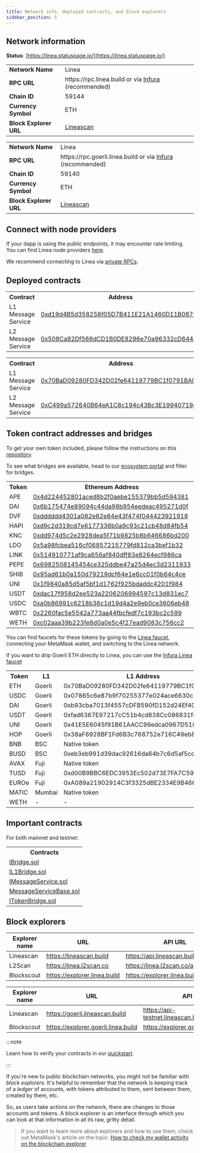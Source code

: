 ```yaml
---
title: Network info, deployed contracts, and block explorers
sidebar_position: 5
---
```



## Network information

**Status**: [https://linea.statuspage.io/](https://linea.statuspage.io/)

<Tabs groupId="Mainnet-Testnet" className="my-tabs">
  <TabItem 
  value="Mainnet" label="Mainnet" default>
<table>
    <tr>
        <td align="left"><b>Network Name</b></td>
        <td align="left">Linea</td>
    </tr>
    <tr>
        <td align="left"><b>RPC URL</b></td>
        <td align="left">https://rpc.linea.build or via <a href="https://support.linea.build/hc/en-us/articles/15752713253147">Infura</a> (recommended)</td>
    </tr>
    <tr>
        <td align="left"><b>Chain ID</b></td>
        <td align="left">59144</td>
    </tr>
    <tr>
        <td align="left"><b>Currency Symbol</b></td>
        <td align="left">ETH</td>
    </tr>
    <tr>
        <td align="left"><b>Block Explorer URL</b></td>
        <td align="left"> <a href="https://lineascan.build/">Lineascan</a>  </td>
    </tr>
</table>

  </TabItem>
  <TabItem value="Testnet" label="Testnet">
<table>
    <tr>
        <td align="left"><b>Network Name</b></td>
        <td align="left">Linea</td>
    </tr>
    <tr>
        <td align="left"><b>RPC URL</b></td>
        <td align="left">https://rpc.goerli.linea.build or via <a href="https://support.linea.build/hc/en-us/articles/15752713253147">Infura</a> (recommended)</td>
    </tr>
    <tr>
        <td align="left"><b>Chain ID</b></td>
        <td align="left">59140</td>
    </tr>
    <tr>
        <td align="left"><b>Currency Symbol</b></td>
        <td align="left">ETH</td>
    </tr>
    <tr>
        <td align="left"><b>Block Explorer URL</b></td>
        <td align="left"> <a href="https://goerli.lineascan.build">Lineascan</a> </td>
    </tr>
</table>
</TabItem> 
</Tabs>

## Connect with node providers

If your dapp is using the public endpoints, it may encounter rate limiting. You can find Linea node providers [here](../build-on-linea/tooling/node-providers.md).

We recommend connecting to Linea via [private RPCs](../build-on-linea/tooling/node-providers.md).

## Deployed contracts

<Tabs groupId="Mainnet-Testnet" className="my-tabs">
  <TabItem value="Mainnet" label="Mainnet" default>
      <table>
  <tr>
    <th>Contract</th>
    <th>Address</th>
  </tr>
  <tr>
    <td>L1 Message Service</td>
    <td><a href="https://etherscan.io/address/0xd19d4B5d358258f05D7B411E21A1460D11B0876F">0xd19d4B5d358258f05D7B411E21A1460D11B0876F</a></td>
  </tr>
  <tr>
    <td>L2 Message Service</td>
    <td><a href="https://lineascan.build/address/0x508Ca82Df566dCD1B0DE8296e70a96332cD644ec">0x508Ca82Df566dCD1B0DE8296e70a96332cD644ec</a></td>
  </tr>
</table>
  </TabItem>
  <TabItem value="Testnet" label="Testnet">
    <table>
  <tr>
    <th>Contract</th>
    <th>Address</th>
  </tr>
  <tr>
    <td>L1 Message Service</td>
    <td><a href="https://goerli.etherscan.io/address/0x70BaD09280FD342D02fe64119779BC1f0791BAC2">0x70BaD09280FD342D02fe64119779BC1f0791BAC2</a></td>
  </tr>
  <tr>
    <td>L2 Message Service</td>
    <td><a href="https://goerli.lineascan.build/address/0xC499a572640B64eA1C8c194c43Bc3E19940719dC">0xC499a572640B64eA1C8c194c43Bc3E19940719dC</a></td>
  </tr>
</table>
  </TabItem>
</Tabs>

## Token contract addresses and bridges

<Tabs groupId="Mainnet-Testnet" className="my-tabs">
  <TabItem value="Mainnet" label="Mainnet" default>
 

 To get your own token included, please follow the instructions on this [repository](https://github.com/Consensys/linea-token-list).


 To see what bridges are available, head to our [ecosystem portal](https://linea.build/apps) and filter for bridges.

 <table>
  <tr>
    <th>Token</th>
    <th>Ethereum Address</th>
    <th>Linea Address</th>
  </tr>
  <tr>
    <td>APE</td>
    <td><a href="https://etherscan.io/address/0x4d224452801aced8b2f0aebe155379bb5d594381">0x4d224452801aced8b2f0aebe155379bb5d594381</a></td>
    <td><a href="https://lineascan.build/address/0x6bAA318CF7C51C76e17ae1EbE9Bbff96AE017aCB">0x6bAA318CF7C51C76e17ae1EbE9Bbff96AE017aCB</a></td>
  </tr>
  <tr>
    <td>DAI</td>
<td><a href="https://etherscan.io/token/0x6b175474e89094c44da98b954eedeac495271d0f">0x6b175474e89094c44da98b954eedeac495271d0f</a></td>
    <td><a href="https://lineascan.build/address/0x4AF15ec2A0BD43Db75dd04E62FAA3B8EF36b00d5">0x4AF15ec2A0BD43Db75dd04E62FAA3B8EF36b00d5</a></td>
  </tr>
  <tr>
    <td>DVF</td>
<td><a href="https://etherscan.io/token/0xdddddd4301a082e62e84e43f474f044423921918">0xdddddd4301a082e62e84e43f474f044423921918</a></td>
    <td><a href="https://lineascan.build/address/0x1f031f8c523b339c7a831355879e3568fa3eb263">0x1f031f8c523b339c7a831355879e3568fa3eb263</a></td>
  </tr>
  <tr>
    <td>HAPI</td>
<td><a href="https://etherscan.io/token/0xd9c2d319cd7e6177336b0a9c93c21cb48d84fb54">0xd9c2d319cd7e6177336b0a9c93c21cb48d84fb54</a></td>
    <td><a href="https://lineascan.build/address/0x0e5F2ee8C29e7eBc14e45dA7FF90566d8c407dB7">0x0e5F2ee8C29e7eBc14e45dA7FF90566d8c407dB7</a></td>
  </tr>
  <tr>
    <td>KNC</td>
<td><a href="https://etherscan.io/token/0xdd974d5c2e2928dea5f71b9825b8b646686bd200">0xdd974d5c2e2928dea5f71b9825b8b646686bd200</a></td>
    <td><a href="https://lineascan.build/address/0x3b2F62d42DB19B30588648bf1c184865D4C3B1D6">0x3b2F62d42DB19B30588648bf1c184865D4C3B1D6</a></td>
  </tr>
  <tr>
    <td>LDO</td>
<td><a href="https://etherscan.io/token/0x5a98fcbea516cf06857215779fd812ca3bef1b32">0x5a98fcbea516cf06857215779fd812ca3bef1b32</a></td>
    <td><a href="https://lineascan.build/address/0x0e076AAFd86a71dCEAC65508DAF975425c9D0cB6">0x0e076AAFd86a71dCEAC65508DAF975425c9D0cB6</a></td>
  </tr>
  <tr>
    <td>LINK</td>
<td><a href="https://etherscan.io/token/0x514910771af9ca656af840dff83e8264ecf986ca">0x514910771af9ca656af840dff83e8264ecf986ca</a></td>
    <td><a href="https://lineascan.build/address/0x5B16228B94b68C7cE33AF2ACc5663eBdE4dCFA2d">0x5B16228B94b68C7cE33AF2ACc5663eBdE4dCFA2d</a></td>
  </tr>
  <tr>
    <td>PEPE</td>
<td><a href="https://etherscan.io/token/0x6982508145454ce325ddbe47a25d4ec3d2311933">0x6982508145454ce325ddbe47a25d4ec3d2311933</a></td>
    <td><a href="https://lineascan.build/address/0x7da14988E4f390C2E34ed41DF1814467D3aDe0c3">0x7da14988E4f390C2E34ed41DF1814467D3aDe0c3</a></td>
  </tr>
  <tr>
    <td>SHIB</td>
<td><a href="https://etherscan.io/token/0x95ad61b0a150d79219dcf64e1e6cc01f0b64c4ce">0x95ad61b0a150d79219dcf64e1e6cc01f0b64c4ce</a></td>
    <td><a href="https://lineascan.build/address/0x99AD925C1Dc14Ac7cc6ca1244eeF8043C74E99d5">0x99AD925C1Dc14Ac7cc6ca1244eeF8043C74E99d5</a></td>
  </tr>
  <tr>
    <td>UNI</td>
<td><a href="https://etherscan.io/token/0x1f9840a85d5af5bf1d1762f925bdaddc4201f984">0x1f9840a85d5af5bf1d1762f925bdaddc4201f984</a></td>
    <td><a href="https://lineascan.build/address/0x636B22bC471c955A8DB60f28D4795066a8201fa3">0x636B22bC471c955A8DB60f28D4795066a8201fa3</a></td>
  </tr>
  <tr>
    <td>USDT</td>
  <td><a href="https://etherscan.io/token/0xdac17f958d2ee523a2206206994597c13d831ec7">0xdac17f958d2ee523a2206206994597c13d831ec7</a></td>
    <td><a href="https://lineascan.build/address/0xA219439258ca9da29E9Cc4cE5596924745e12B93">0xA219439258ca9da29E9Cc4cE5596924745e12B93</a></td>
  </tr>
  <tr>
    <td>USDC</td>
<td><a href="https://etherscan.io/token/0xa0b86991c6218b36c1d19d4a2e9eb0ce3606eb48">0xa0b86991c6218b36c1d19d4a2e9eb0ce3606eb48</a></td>
    <td><a href="https://lineascan.build/address/0x176211869cA2b568f2A7D4EE941E073a821EE1ff">0x176211869cA2b568f2A7D4EE941E073a821EE1ff</a></td>
  </tr>
  <tr>
    <td>WBTC</td>
<td><a href="https://etherscan.io/token/0x2260fac5e5542a773aa44fbcfedf7c193bc2c599">0x2260fac5e5542a773aa44fbcfedf7c193bc2c599</a></td>
    <td><a href="https://lineascan.build/address/0x3aAB2285ddcDdaD8edf438C1bAB47e1a9D05a9b4">0x3aAB2285ddcDdaD8edf438C1bAB47e1a9D05a9b4</a></td>
  </tr>
  <tr>
    <td>WETH</td>
<td><a href="https://etherscan.io/token/0xc02aaa39b223fe8d0a0e5c4f27ead9083c756cc2">0xc02aaa39b223fe8d0a0e5c4f27ead9083c756cc2</a></td>
    <td><a href="https://lineascan.build/address/0xe5D7C2a44FfDDf6b295A15c148167daaAf5Cf34f">0xe5D7C2a44FfDDf6b295A15c148167daaAf5Cf34f</a></td>
  </tr>
</table>
  </TabItem>
  <TabItem value="Testnet" label="Testnet">

You can find faucets for these tokens by going to the [Linea faucet](https://faucet.goerli.linea.build/), connecting your MetaMask wallet, and switching to the Linea network.

If you want to drip Goerli ETH directly to Linea, you can use the [Infura Linea faucet](https://infura.io/faucet/linea)

<table>
  <tbody>
    <tr>
      <th>Token</th>
      <th>L1</th>
      <th>L1 Address</th>
      <th>L2 Address</th>
      <th>Bridge</th>
    </tr>
        <tr>
      <td>ETH</td>
      <td>Goerli</td>
      <td>0x70BaD09280FD342D02fe64119779BC1f0791BAC2</td>
      <td>0xC499a572640B64eA1C8c194c43Bc3E19940719dC</td>
      <td><a href="https://goerli.hop.exchange/#/send?token=ETH&sourceNetwork=ethereum&destNetwork=linea">Hop</a></td>
    </tr>
    <tr>
      <td>USDC</td>
      <td>Goerli</td>
      <td>0x07865c6e87b9f70255377e024ace6630c1eaa37f</td>
      <td>0xB4257F31750961C8e536f5cfCBb3079437700416</td>
      <td><a href="https://goerli.hop.exchange/#/send?token=ETH&sourceNetwork=ethereum&destNetwork=linea">Hop</a></td>
    </tr>
    <tr>
      <td>DAI</td>
      <td>Goerli</td>
      <td>0xb93cba7013f4557cDFB590fD152d24Ef4063485f</td>
      <td>0x8741Ba6225A6BF91f9D73531A98A89807857a2B3</td>
      <td><a href="https://goerli.hop.exchange/#/send?token=ETH&sourceNetwork=ethereum&destNetwork=linea">Hop</a></td>
    </tr>
    <tr>
      <td>USDT</td>
      <td>Goerli</td>
      <td>0xfad6367E97217cC51b4cd838Cc086831f81d38C2</td>
      <td>0x1990BC6dfe2ef605Bfc08f5A23564dB75642Ad73</td>
      <td><a href="https://goerli.hop.exchange/#/send?token=ETH&sourceNetwork=ethereum&destNetwork=linea">Hop</a></td>
    </tr>
    <tr>
      <td>UNI</td>
      <td>Goerli</td>
      <td>0x41E5E6045f91B61AACC99edca0967D518fB44CFB</td>
      <td>0x7823E8DCC8bfc23EA3AC899EB86921f90e80F499</td>
      <td><a href="https://goerli.hop.exchange/#/send?token=ETH&sourceNetwork=ethereum&destNetwork=linea">Hop</a></td>
    </tr>
    <tr>
      <td>HOP</td>
      <td>Goerli</td>
      <td>0x38aF6928BF1Fd6B3c768752e716C49eb8206e20c</td>
      <td>0x6F03052743CD99ce1b29265E377e320CD24Eb632</td>
      <td><a href="https://goerli.hop.exchange/#/send?token=ETH&sourceNetwork=ethereum&destNetwork=linea">Hop</a></td>
    </tr>
    <tr>
      <td>BNB</td>
      <td>BSC</td>
      <td>Native token</td>
      <td>0x5471ea8f739dd37E9B81Be9c5c77754D8AA953E4</td>
      <td><a href="https://dev-cbridge-v2.netlify.app/97/59140/BNB">Celer</a></td>
    </tr>
    <tr>
      <td>BUSD</td>
      <td>BSC</td>
      <td>0xeb3eb991d39dac92616da64b7c6d5af5ccff1627</td>
      <td>0x7d43AABC515C356145049227CeE54B608342c0ad</td>
      <td><a href="https://dev-cbridge-v2.netlify.app/97/59140/BNB">Celer</a></td>
    </tr>
    <tr>
      <td>AVAX</td>
      <td>Fuji</td>
      <td>Native token</td>
      <td>Multi-chain</td>
      <td><a href="https://test.multichain.org/#/router">Multichain</a></td>
    </tr>
    <tr>
      <td>TUSD</td>
      <td>Fuji</td>
      <td>0xd00B9BBC6EDC3953Ec502d73E7FA7C59f628d947</td>
      <td>0x922D641a426DcFFaeF11680e5358F34d97d112E1</td>
      <td><a href="https://test.multichain.org/#/router">Multichain</a></td>
    </tr>
    <tr>
      <td>EUROe</td>
      <td>Fuji</td>
      <td>0xA089a21902914C3f3325dBE2334E9B466071E5f1</td>
      <td>0xeFAeeE334F0Fd1712f9a8cc375f427D9Cdd40d73</td>
      <td><a href="https://test.multichain.org/#/router">Multichain</a></td>
    </tr>
    <tr>
      <td>MATIC</td>
      <td>Mumbai</td>
      <td>Native token</td>
      <td>0xcAA61BCAe7D37Fe9C33c0D8671448254eef44D63</td>
      <td><a href="https://testnet.bridge.connext.network/">Connext</a></td>
    </tr>
        <tr>
      <td>WETH</td>
      <td>-</td>
      <td>-</td>
      <td>0x2C1b868d6596a18e32E61B901E4060C872647b6C</td>
      <td>-</td>
    </tr>
  </tbody>
</table>
  </TabItem>
</Tabs>

## Important contracts

For both mainnet and testnet: 

<table>
  <tr>
    <th>Contracts</th>
  </tr>
  <tr>
    <td><a href="/files/testnet/IBridge.sol">IBridge.sol</a></td>
  </tr>
  <tr>
    <td><a href="/files/testnet/IL1Bridge.sol">IL1Bridge.sol</a></td>
  </tr>
  <tr>
    <td><a href="/files/testnet/IMessageService.sol">IMessageService.sol</a></td>
  </tr>
  <tr>
    <td><a href="/files/testnet/MessageServiceBase.sol">MessageServiceBase.sol</a></td>
  </tr>
  <tr>
    <td><a href="/files/testnet/ITokenBridge.sol">ITokenBridge.sol</a></td>
  </tr>
</table>

## Block explorers

<Tabs groupId="Mainnet-Testnet" className="my-tabs">
  <TabItem value="Mainnet" label="Mainnet" default>

| Explorer name | URL | API URL |
| ----------- | ----------- | ----------- |
| Lineascan | https://lineascan.build | https://api.lineascan.build/api |
| L2Scan | https://linea.l2scan.co | https://linea.l2scan.co/api/contract |
| Blockscout | https://explorer.linea.build | https://explorer.linea.build/api |

  </TabItem>
  <TabItem value="Testnet" label="Testnet" default>

| Explorer name | URL | API URL |
| ----------- | ----------- | ----------- |
| Lineascan | https://goerli.lineascan.build | https://api-testnet.lineascan.build/api |
| Blockscout | https://explorer.goerli.linea.build | https://explorer.goerli.linea.build/api |

  </TabItem>
</Tabs>

:::note

Learn how to verify your contracts in our [quickstart](../build-on-linea/quickstart/).

:::

If you're new to public blockchain networks, you might not be familiar with _block explorers_. It's helpful to remember that the network is keeping track of a _ledger_ of accounts, with tokens attributed to them, sent between them, created by them, etc.

So, as users take actions on the network, there are changes to those accounts and tokens. A block explorer is an interface through which you can look at that information in all its raw, gritty detail.

>
> If you want to learn more about explorers and how to use them, check out MetaMask's article on the topic: [How to check my wallet activity on the blockchain explorer](https://support.metamask.io/hc/en-us/articles/360057536611-How-to-check-my-wallet-activity-on-the-blockchain-explorer)
>